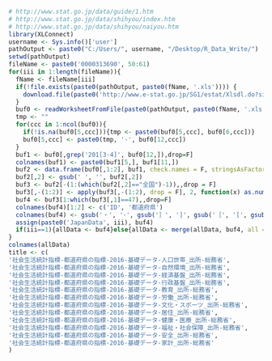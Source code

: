 ```r
# http://www.stat.go.jp/data/guide/1.htm
# http://www.stat.go.jp/data/shihyou/index.htm
# http://www.stat.go.jp/data/shihyou/naiyou.htm
library(XLConnect)
username <- Sys.info()['user']
pathOutput <- paste0("C:/Users/", username, "/Desktop/R_Data_Write/")
setwd(pathOutput)
fileName <- paste0('0000313690', 50:61)
for(iii in 1:length(fileName)){
  fName <- fileName[iii]
  if(!file.exists(paste0(pathOutput, paste0(fName, '.xls')))) {
    download.file(paste0('http://www.e-stat.go.jp/SG1/estat/Xlsdl.do?sinfid=', fName), paste0(fName, '.xls'), mode = "wb")
  }
  buf0 <- readWorksheetFromFile(paste0(pathOutput, paste0(fName, '.xls')), sheet = 1, check.names = F, header = F)
  tmp <- ""
  for(ccc in 1:ncol(buf0)){
    if(!is.na(buf0[5,ccc])){tmp <- paste0(buf0[5,ccc], buf0[6,ccc])}
    buf0[5,ccc] <- paste0(tmp, '-', buf0[12,ccc])
  }
  buf1 <- buf0[,grep('201[3-4]', buf0[12,]),drop=F]
  colnames(buf1) <- paste0(buf1[5,], buf1[11,])
  buf2 <- data.frame(buf0[,1:2], buf1, check.names = F, stringsAsFactors = F)
  buf2[,2] <- gsub(' ', '', buf2[,2]) 
  buf3 <- buf2[-(1:(which(buf2[,2]=="全国")-1)),,drop = F]
  buf3[,-(1:2)] <- apply(buf3[,-(1:2), drop = F], 2, function(x) as.numeric(gsub(',', '', x)))
  buf4 <- buf3[1:which(buf3[,1]==47),,drop=F]
  colnames(buf4)[1:2] <- c('ID', '都道府県')
  colnames(buf4) <- gsub('・', '･', gsub('］', ']', gsub('［', '[', gsub(' ', '', gsub('　', '', colnames(buf4))))))
  assign(paste0('JapanData', iii), buf4)
  if(iii==1){allData <- buf4}else{allData <- merge(allData, buf4, all = T, ID=ID)}
}
colnames(allData)
title <- c(
'社会生活統計指標-都道府県の指標-2016-基礎データ-人口世帯_出所-総務省',
'社会生活統計指標-都道府県の指標-2016-基礎データ-自然環境_出所-総務省',
'社会生活統計指標-都道府県の指標-2016-基礎データ-経済基盤_出所-総務省',
'社会生活統計指標-都道府県の指標-2016-基礎データ-行政基盤_出所-総務省',
'社会生活統計指標-都道府県の指標-2016-基礎データ-教育_出所-総務省',
'社会生活統計指標-都道府県の指標-2016-基礎データ-労働_出所-総務省',
'社会生活統計指標-都道府県の指標-2016-基礎データ-文化・スポーツ_出所-総務省',
'社会生活統計指標-都道府県の指標-2016-基礎データ-居住_出所-総務省',
'社会生活統計指標-都道府県の指標-2016-基礎データ-健康・医療_出所-総務省',
'社会生活統計指標-都道府県の指標-2016-基礎データ-福祉・社会保障_出所-総務省',
'社会生活統計指標-都道府県の指標-2016-基礎データ-安全_出所-総務省',
'社会生活統計指標-都道府県の指標-2016-基礎データ-家計_出所-総務省'
)
```